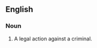 ==English==

===Noun===
{{en-noun|head=[[plea]] [[of]] [[the]] [[crown]]|pleas of the crown}}
# {{label|en|British|_|legal}} A legal action against a criminal.